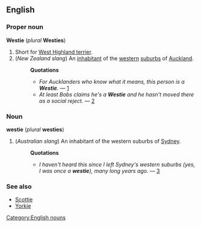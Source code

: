 ==English==
===Proper noun===
'''Westie''' (''plural'' '''Westies''')

#Short for [[West Highland terrier]].
#(''New Zealand slang'') An [[inhabitant]] of the [[western]] [[suburb]]s of [[Auckland]].
#:'''Quotations'''
#:*''For Aucklanders who know what it means, this person is a '''Westie'''.'' &mdash;  [http://groups-beta.google.com/group/alt.sysadmin.recovery/msg/66ad493f6f24113d]
#:*''At least Bobs claims he's a '''Westie''' and he hasn't moved there as a social reject.'' &mdash; [http://groups-beta.google.com/group/rec.sport.rugby.union/msg/9ad2d5146251ef6a]

===Noun===
'''westie''' (''plural'' '''westies''')

#(''Australian slang'') An inhabitant of the western suburbs of [[Sydney]].
#:'''Quotations'''
#:*''I haven't heard this since I left Sydney's western suburbs (yes, I was once a '''westie'''), many long years ago.'' &mdash; [http://groups-beta.google.com/group/alt.fan.robert-jordan/msg/e588f1bbf4373426]

===See also===
*[[Scottie]]<!--another shortened name for a breed of dog-->
*[[Yorkie]]<!--another shortened name for a breed of dog-->

[[Category:English nouns]]